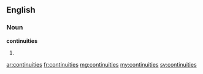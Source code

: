 ==English==

===Noun===
'''continuities'''

# {{plural of|continuity}}

[[ar:continuities]]
[[fr:continuities]]
[[mg:continuities]]
[[my:continuities]]
[[sv:continuities]]
